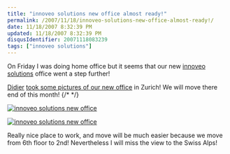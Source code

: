 ```yaml
---
title: "innoveo solutions new office almost ready!"
permalink: /2007/11/18/innoveo-solutions-new-office-almost-ready!/
date: 11/18/2007 8:32:39 PM
updated: 11/18/2007 8:32:39 PM
disqusIdentifier: 20071118083239
tags: ["innoveo solutions"]
---
```

On Friday I was doing home office but it seems that our new [innoveo solutions](http://www.innoveo.com/) office went a step further! 

[Didier](http://www.didierbeck.com/) [took some pictures of our new office](http://www.didierbeck.com/2007/11/innoveo-new-office-almost-ready.php) in Zurich! We will move there end of this month!
{/* <!-- more --> */}

[![innoveo solutions new office](http://static.flickr.com/2001/2042473491_750f0ec3c0.jpg)](http://www.flickr.com/photos/84825090@N00/2042473491/ "innoveo solutions new office")

[![innoveo solutions new office](http://static.flickr.com/2003/2042473409_29629a3d79.jpg)](http://www.flickr.com/photos/84825090@N00/2042473409/ "innoveo solutions new office")

Really nice place to work, and move will be much easier because we move from 6th floor to 2nd! Nevertheless I will miss the view to the Swiss Alps!
